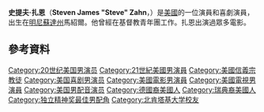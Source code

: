 {{Infobox person
| name        = Steve Zahn
| image       = Zahn, Steve (2008).jpg
| caption     = 
| birth_name  = Steven James Zahn
| birth_date  = {{Birth date and age|mf=yes|1967|11|13}}<ref name=imdb>{{cite web|url=http://www.imdb.com/name/nm0001872/bio|title=Biography for Steve Zahn|publisher=IMDb.com|accessdate=2013-10-20|archive-date=2018-03-12|archive-url=https://web.archive.org/web/20180312131633/http://www.imdb.com/name/nm0001872/bio|dead-url=no}}</ref>
| birth_place = 美國[[明尼蘇達州|明尼蘇達州]][[馬紹爾_(明尼蘇達州)|馬紹爾]]
| death_date  =
| death_place =
| othername   =
| occupation  = 演員，喜劇演員，配音演員
| yearsactive = 1990–現在
| website     =
| spouse      = {{marriage|Robyn Peterman|1994|}} 
| children   = 2
}}
'''史提夫·扎恩'''（'''Steven James "Steve" Zahn'''，{{bd|1967年|11月13日}}）是[[美國|美國]]的一位演員和喜劇演員，出生在[[明尼蘇達州|明尼蘇達州]]馬紹爾。他曾經在基督教青年團工作。扎恩出演過眾多電影。
==參考資料==
{{Reflist}}

{{us-bio-stub}}
{{actor-stub}}
{{獨立精神獎最佳男配角}}
{{Authority control}}
{{DEFAULTSORT:Zahn, Steve}}
[[Category:20世纪美国男演员|Category:20世纪美国男演员]]
[[Category:21世紀美國男演員|Category:21世紀美國男演員]]
[[Category:美國信義宗教徒|Category:美國信義宗教徒]]
[[Category:美国喜剧男演员|Category:美国喜剧男演员]]
[[Category:美國電影男演員|Category:美國電影男演員]]
[[Category:美國電視男演員|Category:美國電視男演員]]
[[Category:美国男配音演员|Category:美国男配音演员]]
[[Category:德國裔美國人|Category:德國裔美國人]]
[[Category:瑞典裔美國人|Category:瑞典裔美國人]]
[[Category:独立精神奖最佳男配角|Category:独立精神奖最佳男配角]]
[[Category:北肯塔基大学校友|Category:北肯塔基大学校友]]